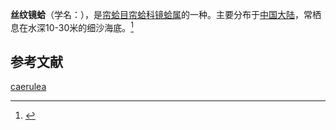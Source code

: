 {{Speciesbox
| name = 丝纹镜蛤
| image = 
| image_width = 
| genus = Dosinia
| species = caerulea
| authority = (Reeve, 1850)
}}
'''丝纹镜蛤'''（学名：''{{lang|la|Dosinia caerulea}}''），是[[帘蛤目|帘蛤目]][[帘蛤科|帘蛤科]][[镜蛤属|镜蛤属]]的一种。主要分布于[[中国大陆|中国大陆]]，常栖息在水深10-30米的细沙海底。<ref>{{cite web|url=http://shell.sinica.edu.tw/chinese/shellbase_detail.php?science_no=3864|title=国际贝库：丝纹镜蛤|publisher=台湾贝类资料库|accessdate=2009-08-11|archive-date=2016-03-04|archive-url=https://web.archive.org/web/20160304110658/http://shell.sinica.edu.tw/chinese/shellbase_detail.php?science_no=3864|dead-url=no}}</ref>

== 参考文献 ==
{{reflist}}
{{Taxonbar|from=Q13596652}}

[[Category:镜蛤属|caerulea]]